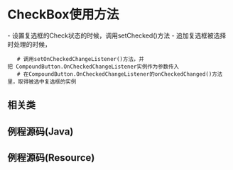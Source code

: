 = CheckBox使用方法 =

{{http:pic/checkbox.png}}

- 设置复选框的Check状态的时候，调用setChecked()方法
- 追加复选框被选择时处理的时候，
    # 调用setOnCheckedChangeListener()方法，并把 CompoundButton.OnCheckedChangeListener实例作为参数传入
    # 在CompoundButton.OnCheckedChangeListener的onCheckedChanged()方法里，取得被选中复选框的实例

== 相关类 ==
{{{class="brush: java"
import android.widget.CheckBox;
}}}
 
== 例程源码(Java) ==
{{{class="brush: java"
CheckBox checkBox = (CheckBox) findViewById(id.checkBox);
        
checkBox.setChecked(true);

checkBox.setOnCheckedChangeListener(
    new CompoundButton.OnCheckedChangeListener() {
    @Override
    public void onCheckedChanged(
        CompoundButton buttonView,
        boolean isChecked) {
        CheckBox checkBox = (CheckBox) buttonView;
        Log.v("Test", String.valueOf(checkBox.getText()) +
            " is " + String.valueOf(isChecked));
    }
});
}}}

== 例程源码(Resource) ==
{{{class="brush: xml"
<CheckBox android:id="@+id/checkBox"
    android:layout_width="wrap_content"
    android:layout_height="wrap_content"
    android:text="@string/test" />
}}}

